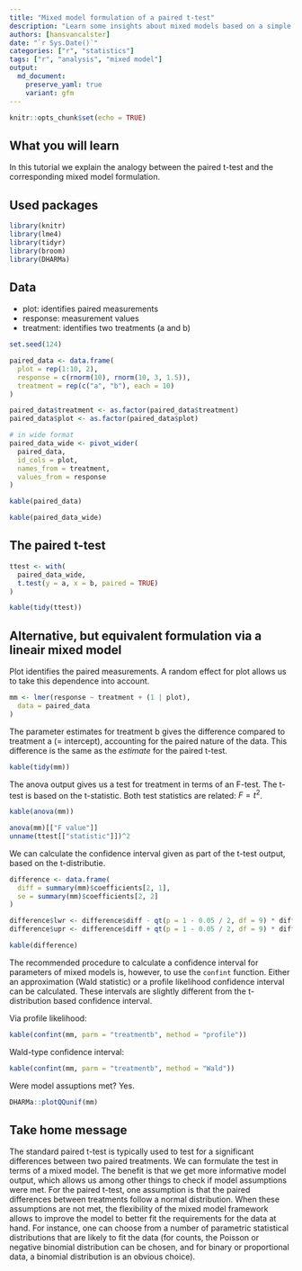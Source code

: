 ```yaml
---
title: "Mixed model formulation of a paired t-test"
description: "Learn some insights about mixed models based on a simple example"
authors: [hansvancalster]
date: "`r Sys.Date()`"
categories: ["r", "statistics"]
tags: ["r", "analysis", "mixed model"]
output: 
  md_document:
    preserve_yaml: true
    variant: gfm
---
```


```r
knitr::opts_chunk$set(echo = TRUE)
```


## What you will learn

In this tutorial we explain the analogy between the paired t-test and the corresponding mixed model formulation.

## Used packages

```r
library(knitr)
library(lme4)
library(tidyr)
library(broom)
library(DHARMa)
```



## Data

- plot: identifies paired measurements
- response: measurement values
- treatment: identifies two treatments (a and b)


```r
set.seed(124)

paired_data <- data.frame(
  plot = rep(1:10, 2),
  response = c(rnorm(10), rnorm(10, 3, 1.5)),
  treatment = rep(c("a", "b"), each = 10)
)

paired_data$treatment <- as.factor(paired_data$treatment)
paired_data$plot <- as.factor(paired_data$plot)

# in wide format
paired_data_wide <- pivot_wider(
  paired_data,
  id_cols = plot,
  names_from = treatment,
  values_from = response
)
```


```r
kable(paired_data)
```


```r
kable(paired_data_wide)
```


## The paired t-test


```r
ttest <- with(
  paired_data_wide,
  t.test(y = a, x = b, paired = TRUE)
)
```


```r
kable(tidy(ttest))
```


## Alternative, but equivalent formulation via a lineair mixed model

Plot identifies the paired measurements. 
A random effect for plot allows us to take this dependence into account.

```r
mm <- lmer(response ~ treatment + (1 | plot),
  data = paired_data
)
```

The parameter estimates for treatment b gives the difference compared to treatment a (= intercept), accounting for the paired nature of the data. 
This difference is the same as the *estimate* for the paired t-test.

```r
kable(tidy(mm))
```

The anova output gives us a test for treatment in terms of an F-test. 
The t-test is based on the t-statistic.
Both test statistics are related: $F = t^2$.

```r
kable(anova(mm))
```

```r
anova(mm)[["F value"]]
unname(ttest[["statistic"]])^2
```

We can calculate the confidence interval given as part of the t-test output, based on the t-distributie.


```r
difference <- data.frame(
  diff = summary(mm)$coefficients[2, 1],
  se = summary(mm)$coefficients[2, 2]
)

difference$lwr <- difference$diff - qt(p = 1 - 0.05 / 2, df = 9) * difference$se
difference$upr <- difference$diff + qt(p = 1 - 0.05 / 2, df = 9) * difference$se
```


```r
kable(difference)
```


The recommended procedure to calculate a confidence interval for parameters of mixed models is, however, to use the `confint` function. 
Either an approximation (Wald statistic) or a profile likelihood confidence interval can be calculated.
These intervals are slightly different from the t-distribution based confidence interval.

Via profile likelihood:

```r
kable(confint(mm, parm = "treatmentb", method = "profile"))
```

Wald-type confidence interval:

```r
kable(confint(mm, parm = "treatmentb", method = "Wald"))
```

Were model assuptions met? 
Yes.

```r
DHARMa::plotQQunif(mm)
```


## Take home message

The standard paired t-test is typically used to test for a significant differences between two paired treatments.
We can formulate the test in terms of a mixed model.
The benefit is that we get more informative model output, which allows us among other things to check if model assumptions were met.
For the paired t-test, one assumption is that the paired differences between treatments follow a normal distribution.
When these assumptions are not met, the flexibility of the mixed model framework allows to improve the model to better fit the requirements for the data at hand.
For instance, one can choose from a number of parametric statistical distributions that are likely to fit the data (for counts, the Poisson or negative binomial distribution can be chosen, and for binary or proportional data, a binomial distribution is an obvious choice).

